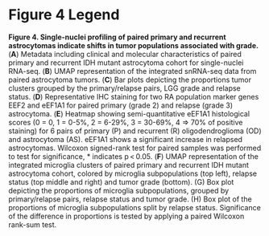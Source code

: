 # Figure 4 Legend {.unnumbered}

**Figure 4. Single-nuclei profiling of paired primary and recurrent astrocytomas indicate shifts in tumor populations associated with grade.** (**A**) Metadata including clinical and molecular characteristics of paired primary and recurrent IDH mutant astrocytoma cohort for single-nuclei RNA-seq. (**B**) UMAP representation of the integrated snRNA-seq data from paired astrocytoma tumors. (**C**) Bar plots depicting the proportions tumor clusters grouped by the primary/relapse pairs, LGG grade and relapse status. (**D**) Representative IHC staining for two RA population marker genes EEF2 and eEF1A1 for paired primary (grade 2) and relapse (grade 3) astrocytoma. (**E**) Heatmap showing semi-quantitative eEF1A1 histological scores (0 = 0, 1 = 0-5%, 2 = 6-29%, 3 = 30-69%, 4 =\> 70% of positive staining) for 6 pairs of primary (P) and recurrent (R) oligodendroglioma (OD) and astrocytoma (AS). eEF1A1 shows a significant increase in relapsed astrocytomas. Wilcoxon signed-rank test for paired samples was performed to test for significance, \* indicates p \< 0.05. (**F**) UMAP representation of the integrated microglia clusters of paired primary and recurrent IDH mutant astrocytoma cohort, colored by microglia subpopulations (top left), relapse status (top middle and right) and tumor grade (bottom). (G) Box plot depicting the proportions of microglia subpopulations, grouped by primary/relapse pairs, relapse status and tumor grade. (H) Box plot of the proportions of microglia subpopulations split by relapse status. Significance of the difference in proportions is tested by applying a paired Wilcoxon rank-sum test.

